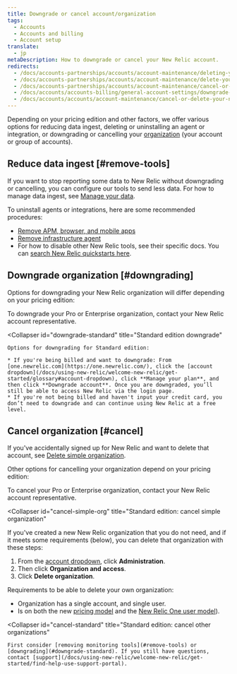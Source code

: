 ```yaml
---
title: Downgrade or cancel account/organization
tags:
  - Accounts
  - Accounts and billing
  - Account setup
translate:
  - jp
metaDescription: How to downgrade or cancel your New Relic account.
redirects:
  - /docs/accounts-partnerships/accounts/account-maintenance/deleting-your-new-relic-account
  - /docs/accounts-partnerships/accounts/account-maintenance/delete-your-new-relic-account
  - /docs/accounts-partnerships/accounts/account-maintenance/cancel-or-delete-your-new-relic-account
  - /docs/accounts/accounts-billing/general-account-settings/downgrade-cancel-account
  - /docs/accounts/accounts/account-maintenance/cancel-or-delete-your-new-relic-account
---
```


Depending on your pricing edition and other factors, we offer various options for reducing data ingest, deleting or uninstalling an agent or integration, or downgrading or cancelling your [organization](/docs/accounts/accounts-billing/new-relic-one-pricing-users/new-relic-account-structure) (your account or group of accounts).

## Reduce data ingest [#remove-tools]

If you want to stop reporting some data to New Relic without downgrading or cancelling, you can configure our tools to send less data. For how to manage data ingest, see [Manage your data](/docs/telemetry-data-platform/get-data-new-relic/manage-data/manage-your-data).

To uninstall agents or integrations, here are some recommended procedures: 

* [Remove APM, browser, and mobile apps](/docs/apm/new-relic-apm/maintenance/remove-applications-new-relic/)
* [Remove infrastructure agent](/docs/infrastructure/install-infrastructure-agent/update-or-uninstall/uninstall-infrastructure-agent/)
* For how to disable other New Relic tools, see their specific docs. You can [search New Relic quickstarts here](https://newrelic.com/instant-observability/).

## Downgrade organization [#downgrading]

Options for downgrading your New Relic organization will differ depending on your pricing edition:

<CollapserGroup>
  <Collapser
    id="downgrade-pro-enterprise"
    title="Pro or Enterprise edition downgrade"
  >
    To downgrade your Pro or Enterprise organization, contact your New Relic account representative.
  </Collapser>

  <Collapser
    id="downgrade-standard"
    title="Standard edition downgrade"
  >
    Options for downgrading for Standard edition:

    * If you're being billed and want to downgrade: From [one.newrelic.com](https://one.newrelic.com/), click the [account dropdown](/docs/using-new-relic/welcome-new-relic/get-started/glossary#account-dropdown), click **Manage your plan**, and then click **Downgrade account**. Once you are downgraded, you’ll still be able to access New Relic via the login page.
    * If you're not being billed and haven't input your credit card, you don’t need to downgrade and can continue using New Relic at a free level.
  </Collapser>
</CollapserGroup>

## Cancel organization [#cancel]

If you've accidentally signed up for New Relic and want to delete that account, see [Delete simple organization](#cancel-simple-org).

Other options for cancelling your organization depend on your pricing edition:

<CollapserGroup>
  <Collapser
    id="cancel-pro-enterprise"
    title="Pro or Enterprise edition cancel"
  >
    To cancel your Pro or Enterprise organization, contact your New Relic account representative.
  </Collapser>

  <Collapser
    id="cancel-simple-org"
    title="Standard edition: cancel simple organization"
  >
If you've created a new New Relic organization that you do not need, and if it meets some requirements (below), you can delete that organization with these steps: 

1. From the [account dropdown](/docs/using-new-relic/welcome-new-relic/get-started/glossary#account-dropdown), click **Administration**.
2. Then click **Organization and access**.
3. Click **Delete organization**.

Requirements to be able to delete your own organization:
  * Organization has a single account, and single user.
  * Is on both the new [pricing model](/docs/accounts/original-accounts-billing/original-product-based-pricing/overview-changes-pricing-user-model#pricing-plans) and the [New Relic One user model](/docs/accounts/original-accounts-billing/original-product-based-pricing/overview-changes-pricing-user-model#user-models)).

  </Collapser>

  <Collapser
    id="cancel-standard"
    title="Standard edition: cancel other organizations"
  >
    First consider [removing monitoring tools](#remove-tools) or [downgrading](#downgrade-standard). If you still have questions, contact [support](/docs/using-new-relic/welcome-new-relic/get-started/find-help-use-support-portal).
  </Collapser>
</CollapserGroup>
